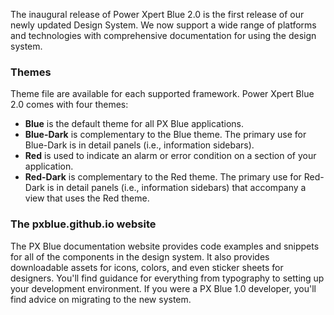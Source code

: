 The inaugural release of Power Xpert Blue 2.0 is the first release of our newly updated Design System. We now support a wide range of platforms and technologies with comprehensive documentation for using the design system.

### Themes

Theme file are available for each supported framework. Power Xpert Blue 2.0 comes with four themes:

-   **Blue** is the default theme for all PX Blue applications.
-   **Blue-Dark** is complementary to the Blue theme. The primary use for Blue-Dark is in detail panels (i.e., information sidebars).
-   **Red** is used to indicate an alarm or error condition on a section of your application.
-   **Red-Dark** is complementary to the Red theme. The primary use for Red-Dark is in detail panels (i.e., information sidebars) that accompany a view that uses the Red theme.

### The pxblue.github.io website

The PX Blue documentation website provides code examples and snippets for all of the components in the design system. It also provides downloadable assets for icons, colors, and even sticker sheets for designers. You'll find guidance for everything from typography to setting up your development environment. If you were a PX Blue 1.0 developer, you'll find advice on migrating to the new system.
